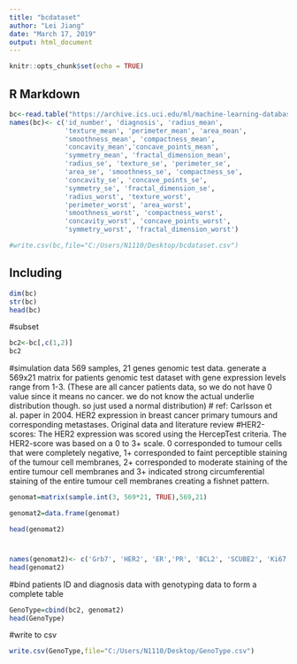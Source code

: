 ---
title: "bcdataset"
author: "Lei Jiang"
date: "March 17, 2019"
output: html_document
---

```{r setup, include=FALSE}
knitr::opts_chunk$set(echo = TRUE)
```

## R Markdown



```{r}
bc<-read.table("https://archive.ics.uci.edu/ml/machine-learning-databases/breast-cancer-wisconsin/wdbc.data",header=F,sep=",")
names(bc)<- c('id_number', 'diagnosis', 'radius_mean', 
              'texture_mean', 'perimeter_mean', 'area_mean', 
              'smoothness_mean', 'compactness_mean', 
              'concavity_mean','concave_points_mean', 
              'symmetry_mean', 'fractal_dimension_mean',
              'radius_se', 'texture_se', 'perimeter_se', 
              'area_se', 'smoothness_se', 'compactness_se', 
              'concavity_se', 'concave_points_se', 
              'symmetry_se', 'fractal_dimension_se', 
              'radius_worst', 'texture_worst', 
              'perimeter_worst', 'area_worst', 
              'smoothness_worst', 'compactness_worst', 
              'concavity_worst', 'concave_points_worst', 
              'symmetry_worst', 'fractal_dimension_worst')

#write.csv(bc,file="C:/Users/N1110/Desktop/bcdataset.csv")
```

## Including 

```{r, echo=FALSE}
dim(bc)
str(bc)
head(bc)

```

#subset  
```{r}
bc2<-bc[,c(1,2)]
bc2
```
#simulation data 569 samples, 21 genes genomic test data. generate a 569x21 matrix for patients genomic test dataset with gene expression levels range from 1-3. (These are all cancer patients data, so we do not have 0 value since it means no cancer. we do not know the actual underlie distribution though. so just used a normal distribution)
# ref: Carlsson et al. paper in 2004. HER2 expression in breast cancer primary tumours and corresponding metastases. Original data and literature review
#HER2-scores: The HER2 expression was scored using the HercepTest criteria. The HER2-score was based on a 0 to 3+ scale. 0 corresponded to tumour cells that were completely negative, 1+ corresponded to faint perceptible staining of the tumour cell membranes, 2+ corresponded to moderate staining of the entire tumour cell membranes and 3+ indicated strong circumferential staining of the entire tumour cell membranes creating a fishnet pattern. 
```{r}

genomat=matrix(sample.int(3, 569*21, TRUE),569,21) 

genomat2=data.frame(genomat)

head(genomat2)
```

#
```{r}
names(genomat2)<- c('Grb7', 'HER2', 'ER','PR', 'BCL2', 'SCUBE2', 'Ki67', 'STK15', 'Survivin', 'CyclinBI', 'MYBL2', 'MMPII', 'CTSL2', 'CD68', 'GSTMI', 'BAG1', 'Bactin', 'GAPDH', 'RPLPO', 'GUS', 'TFRC')
head(genomat2)
```
#bind patients ID and diagnosis data with genotyping data to form a complete table
```{r}
GenoType=cbind(bc2, genomat2)
head(GenoType)
```

#write to csv
```{r}
write.csv(GenoType,file="C:/Users/N1110/Desktop/GenoType.csv")
```

